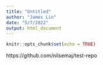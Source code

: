 ```yaml
---
title: "Untitled"
author: "James Lin"
date: "5/7/2022"
output: html_document
---
```


```r
knitr::opts_chunk$set(echo = TRUE)
```

https://github.com/nilsemaj/test-repo





